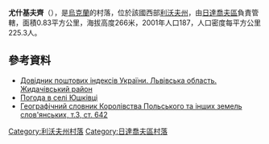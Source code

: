 {{coord|49|30|31|N|24|16|33|E|scale:100000|display=title}}

'''尤什基夫齊'''（{{lang-uk|Юшківці}}），是[[烏克蘭|烏克蘭]]的村落，位於該國西部[[利沃夫州|利沃夫州]]，由[[日達喬夫區|日達喬夫區]]負責管轄，面積0.83平方公里，海拔高度266米，2001年人口187，人口密度每平方公里225.3人。

==參考資料==
*[http://www.uaidx.com/13/282/index Довідник поштових індексів України. Львівська область. Жидачівський район] {{Wayback|url=http://www.uaidx.com/13/282/index |date=20160909184734 }}
* [http://weather.in.ua/ua/l'vovskaja/29393 Погода в селі Юшківці] {{Wayback|url=http://weather.in.ua/ua/l'vovskaja/29393 |date=20111221155836 }}
* [http://dir.icm.edu.pl/pl/Slownik_geograficzny/Tom_III Географічний словник Королівства Польського та інших земель слов'янських, т.3, ст. 642] {{Wayback|url=http://dir.icm.edu.pl/pl/Slownik_geograficzny/Tom_III |date=20161115072857 }}

{{DEFAULTSORT:Юшківці}}
[[Category:利沃夫州村落|Category:利沃夫州村落]]
[[Category:日達喬夫區村落|Category:日達喬夫區村落]]


{{Lviv-geo-stub}}